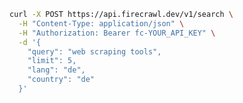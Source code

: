 ```bash cURL
curl -X POST https://api.firecrawl.dev/v1/search \
  -H "Content-Type: application/json" \
  -H "Authorization: Bearer fc-YOUR_API_KEY" \
  -d '{
    "query": "web scraping tools",
    "limit": 5,
    "lang": "de",
    "country": "de"
  }'
``` 